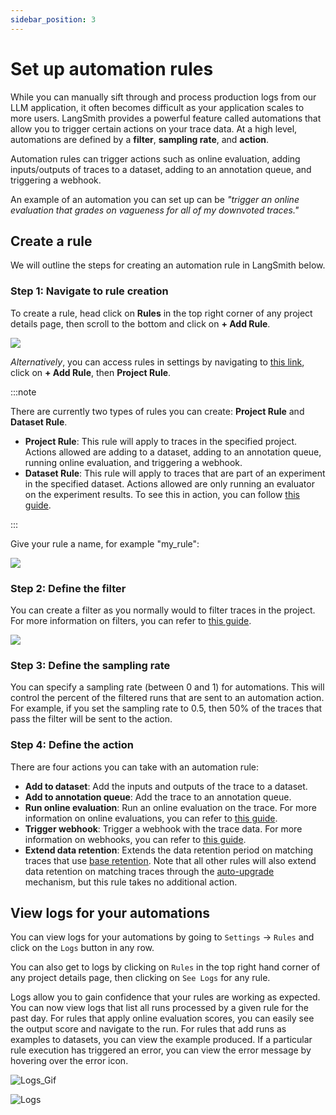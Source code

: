 ```yaml
---
sidebar_position: 3
---
```


# Set up automation rules

While you can manually sift through and process production logs from our LLM application, it often becomes difficult as your application scales to more users.
LangSmith provides a powerful feature called automations that allow you to trigger certain actions on your trace data.
At a high level, automations are defined by a **filter**, **sampling rate**, and **action**.

Automation rules can trigger actions such as online evaluation, adding inputs/outputs of traces to a dataset, adding to an annotation queue, and triggering a webhook.

An example of an automation you can set up can be _"trigger an online evaluation that grades on vagueness for all of my downvoted traces."_

## Create a rule

We will outline the steps for creating an automation rule in LangSmith below.

### Step 1: Navigate to rule creation

To create a rule, head click on **Rules** in the top right corner of any project details page, then scroll to the bottom and click on **+ Add Rule**.

![](../static/add_automation_rule.png)

_Alternatively_, you can access rules in settings by navigating to [this link](https://smith.langchain.com/settings/rules), click on **+ Add Rule**, then **Project Rule**.

:::note

There are currently two types of rules you can create: **Project Rule** and **Dataset Rule**.

- **Project Rule**: This rule will apply to traces in the specified project. Actions allowed are adding to a dataset, adding to an annotation queue, running online evaluation, and triggering a webhook.
- **Dataset Rule**: This rule will apply to traces that are part of an experiment in the specified dataset. Actions allowed are only running an evaluator on the experiment results. To see this in action, you can follow [this guide](../evaluation/run_evaluation_from_prompt_playground).

:::

Give your rule a name, for example "my_rule":

![](../static/give_rule_name.png)

### Step 2: Define the filter

You can create a filter as you normally would to filter traces in the project. For more information on filters, you can refer to [this guide](./filter_traces_in_application).

![](../static/rules_filter.png)

### Step 3: Define the sampling rate

You can specify a sampling rate (between 0 and 1) for automations. This will control the percent of the filtered runs that are sent to an automation action. For example, if you set the sampling rate to 0.5, then 50% of the traces that pass the filter will be sent to the action.

### Step 4: Define the action

There are four actions you can take with an automation rule:

- **Add to dataset**: Add the inputs and outputs of the trace to a dataset.
- **Add to annotation queue**: Add the trace to an annotation queue.
- **Run online evaluation**: Run an online evaluation on the trace. For more information on online evaluations, you can refer to [this guide](./online_evaluations).
- **Trigger webhook**: Trigger a webhook with the trace data. For more information on webhooks, you can refer to [this guide](./webhooks).
- **Extend data retention**: Extends the data retention period on matching traces that use [base retention](../../concepts/usage_and_billing/data_retention_billing).
  Note that all other rules will also extend data retention on matching traces through the
  [auto-upgrade](../../concepts/usage_and_billing/data_retention_billing#data-retention-auto-upgrades) mechanism,
  but this rule takes no additional action.

## View logs for your automations

You can view logs for your automations by going to `Settings` -> `Rules` and click on the `Logs` button in any row.

You can also get to logs by clicking on `Rules` in the top right hand corner of any project details page, then clicking on `See Logs` for any rule.

Logs allow you to gain confidence that your rules are working as expected. You can now view logs that list all runs processed by a given rule for the past day. For rules that apply online evaluation scores, you can easily see the output score and navigate to the run. For rules that add runs as examples to datasets, you can view the example produced.
If a particular rule execution has triggered an error, you can view the error message by hovering over the error icon.

![Logs_Gif](../static/rules_logs.gif)

![Logs](../static/rules_logs.png)
